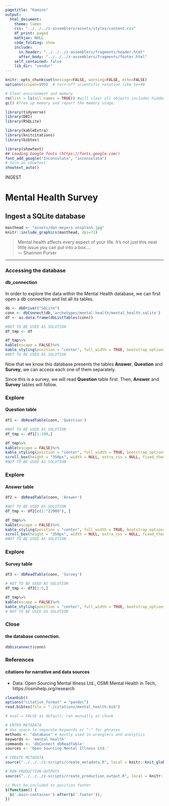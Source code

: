 ```yaml
---
pagetitle: "Kamino"
output: 
  html_document:
    theme: lumen
    css: "../../../z-assemblers/assets/styles/content.css"
    df_print: paged
    mathjax: NULL
    code_folding: show
    include:
      in_header: "../../../z-assemblers/fragments/header.html"
      after_body: "../../../z-assemblers/fragments/footer.html"
    self_contained: false
    lib_dir: "vendor"
---
```


```r

knitr::opts_chunk$set(message=FALSE, warning=FALSE, echo=FALSE)
options(scipen=999)  # turn-off scientific notation like 1e+48

# Clear environment and memory
rm(list = ls(all.names = TRUE)) #will clear all objects includes hidden objects.
gc() #free up memory and report the memory usage.

library(tidyverse)
library(DBI)
library(RSQLite)

library(kableExtra)
library(knitcitations)
library(bibtex)

library(showtext)
## Loading Google fonts (https://fonts.google.com/)
font_add_google("Inconsolata", "inconsolata")
# turn on showtext
showtext_auto()

```


<div class="activity">
INGEST  
</div>

# Mental Health Survey
## Ingest a SQLite database

```r

masthead <- "assets/dan-meyers-unsplash.jpg"
knitr::include_graphics(masthead, dpi=72)

```

> Mental health affects every aspect of your life. It's not just this neat little issue you can put into a box....\
--- Shannon Purser\

***


### Accessing the database
#### db_connection

In order to explore the data within the Mental Health database, we can first open a db connection and list all its tables. 

```r

db <- dbDriver("SQLite")
conn <- dbConnect(db,'archetypes/mental-health/mental_health.sqlite')
df <- as.data.frame(dbListTables(conn))

```


```r
#NOT TO BE USED AS SOLUTION
df_tmp <- df

df_tmp%>%
kable(escape = FALSE)%>%
kable_styling(position = "center", full_width = TRUE, bootstrap_options = c("striped", "hover"))
#NOT TO BE USED AS SOLUTION 

```

Now that we know this database presents the tables __Answer__, __Question__ and __Survey__, we can access each one of them separately.

Since this is a survey, we will read __Question__ table first. Then, __Answer__ and __Survey__ tables will follow.

### Explore
#### Question table

```r

df1 <- dbReadTable(conn, 'Question')

```

```r

#NOT TO BE USED AS SOLUTION
df_tmp <- df1[1:100,]

df_tmp%>%
kable(escape = FALSE)%>%
kable_styling(position = "center", full_width = TRUE, bootstrap_options = c("striped", "hover"))%>%
scroll_box(height = "350px", width = NULL, extra_css = NULL, fixed_thead = TRUE)
#NOT TO BE USED AS SOLUTION 

```


### Explore
#### Answer table


```r

df2 <- dbReadTable(conn, 'Answer')

```


```r

#NOT TO BE USED AS SOLUTION
df_tmp <- df2[c(1:"22000"), ]

df_tmp%>%
kable(escape = FALSE)%>%
kable_styling(position = "center", full_width = TRUE, bootstrap_options = c("striped", "hover"))%>%
scroll_box(height = "350px", width = NULL, extra_css = NULL, fixed_thead = TRUE)
#NOT TO BE USED AS SOLUTION 

```

### Explore
#### Survey table

```r

df3 <- dbReadTable(conn, 'Survey')

```


```r

# NOT TO BE USED AS SOLUTION
df_tmp <- df3[1:5,]

df_tmp%>%
kable(escape = FALSE)%>%
kable_styling(position = "center", full_width = TRUE, bootstrap_options = c("striped", "hover"))
# NOT TO BE USED AS SOLUTION 

```


### Close
#### the database connection.


```r

dbDisconnect(conn)

```


### References
#### citations for narrative and data sources


* Data: Open Sourcing Mental Illness Ltd., OSMI Mental Health in Tech, https://osmihelp.org/research


```r

cleanbib()
options("citation_format" = "pandoc")
read.bibtex(file = "./citations/mental_health.bib")

```


```r

# eval = FALSE as default; run manually as chunk

# ENTER METADATA
# Use space to separate keywords or "-" for phrases
methods <- "database" # mostly used in wranglers and analytics
keywords <- 'mental health'
commands <- 'dbConnect dbReadTable'
sources <- 'Open Sourcing Mental Illness Ltd.'

# CREATE METADATA
source("../../../z-scripts/create_metadata.R", local = knitr::knit_global())

# RUN PRODUCTION OUTPUTS
source("../../../z-scripts/create_production_output.R", local = knitr::knit_global())


```


```js

// Must be included to position footer
$(function() {
  $('.main-container').after($('.footer'));
})

```

